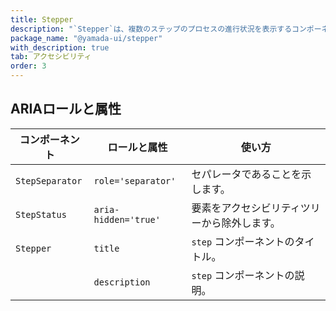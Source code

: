 ```yaml
---
title: Stepper
description: "`Stepper`は、複数のステップのプロセスの進行状況を表示するコンポーネントです。"
package_name: "@yamada-ui/stepper"
with_description: true
tab: アクセシビリティ
order: 3
---
```


## ARIAロールと属性

| コンポーネント  | ロールと属性         | 使い方                                       |
| --------------- | -------------------- | -------------------------------------------- |
| `StepSeparator` | `role='separator'`   | セパレータであることを示します。             |
| `StepStatus`    | `aria-hidden='true'` | 要素をアクセシビリティツリーから除外します。 |
| `Stepper`       | `title`              | `step` コンポーネントのタイトル。            |
|                 | `description`        | `step` コンポーネントの説明。                |
